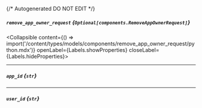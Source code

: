 {/* Autogenerated DO NOT EDIT  */}

##### `remove_app_owner_request` *{`Optional[components.RemoveAppOwnerRequest]`}*
<Collapsible content={() => import('/content/types/models/components/remove_app_owner_request/python.mdx')} openLabel={Labels.showProperties} closeLabel={Labels.hideProperties}>
</Collapsible>

---
##### `app_id` *{`str`}*

---
##### `user_id` *{`str`}*


